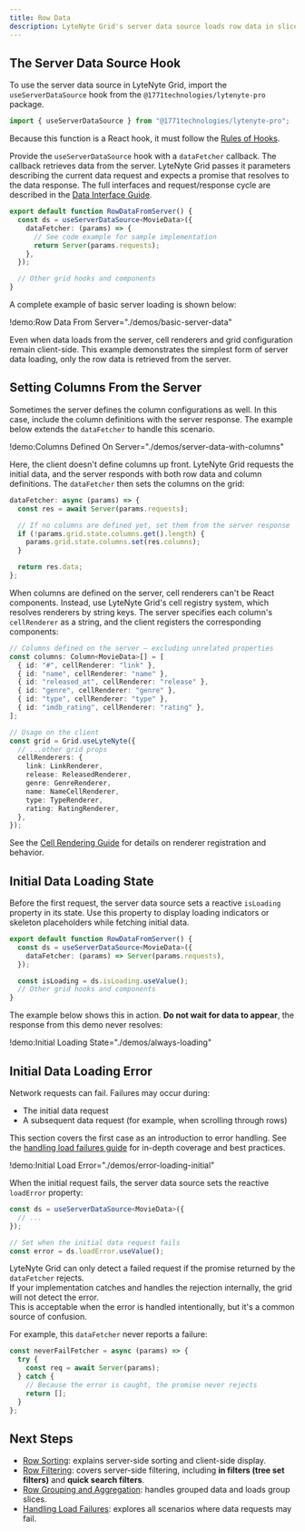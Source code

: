 ```yaml
---
title: Row Data
description: LyteNyte Grid's server data source loads row data in slices and retrieves data on demand.
---
```


## The Server Data Source Hook

To use the server data source in LyteNyte Grid, import
the `useServerDataSource` hook from the `@1771technologies/lytenyte-pro` package.

```ts
import { useServerDataSource } from "@1771technologies/lytenyte-pro";
```

Because this function is a React hook, it must follow
the [Rules of Hooks](https://react.dev/reference/rules/rules-of-hooks).

Provide the `useServerDataSource` hook with a `dataFetcher` callback. The callback retrieves
data from the server. LyteNyte Grid passes it parameters describing the current data
request and expects a promise that resolves to the data response. The full
interfaces and request/response cycle are described in the
[Data Interface Guide](/docs/server-data-loading-interface).

```ts
export default function RowDataFromServer() {
  const ds = useServerDataSource<MovieData>({
    dataFetcher: (params) => {
      // See code example for sample implementation
      return Server(params.requests);
    },
  });

  // Other grid hooks and components
}
```

A complete example of basic server loading is shown below:

!demo:Row Data From Server="./demos/basic-server-data"

Even when data loads from the server, cell renderers and grid configuration
remain client-side. This example demonstrates the simplest form of server
data loading, only the row data is retrieved from the server.

## Setting Columns From the Server

Sometimes the server defines the column configurations as well. In this case, include the column
definitions with the server response. The example below extends
the `dataFetcher` to handle this scenario.

!demo:Columns Defined On Server="./demos/server-data-with-columns"

Here, the client doesn't define columns up front. LyteNyte Grid requests the
initial data, and the server responds with both row data and column
definitions. The `dataFetcher` then sets the columns on the grid:

```ts
dataFetcher: async (params) => {
  const res = await Server(params.requests);

  // If no columns are defined yet, set them from the server response
  if (!params.grid.state.columns.get().length) {
    params.grid.state.columns.set(res.columns);
  }

  return res.data;
};
```

When columns are defined on the server, cell renderers can't be
React components. Instead, use LyteNyte Grid's cell registry system, which resolves
renderers by string keys. The server specifies each column's `cellRenderer` as a string,
and the client registers the corresponding components:

```ts
// Columns defined on the server — excluding unrelated properties
const columns: Column<MovieData>[] = [
  { id: "#", cellRenderer: "link" },
  { id: "name", cellRenderer: "name" },
  { id: "released_at", cellRenderer: "release" },
  { id: "genre", cellRenderer: "genre" },
  { id: "type", cellRenderer: "type" },
  { id: "imdb_rating", cellRenderer: "rating" },
];

// Usage on the client
const grid = Grid.useLyteNyte({
  // ...other grid props
  cellRenderers: {
    link: LinkRenderer,
    release: ReleasedRenderer,
    genre: GenreRenderer,
    name: NameCellRenderer,
    type: TypeRenderer,
    rating: RatingRenderer,
  },
});
```

See the [Cell Rendering Guide](/docs/cell-renderers) for
details on renderer registration and behavior.

## Initial Data Loading State

Before the first request, the server data source sets a reactive
`isLoading` property in its state. Use this property to display
loading indicators or skeleton placeholders while fetching initial data.

```ts
export default function RowDataFromServer() {
  const ds = useServerDataSource<MovieData>({
    dataFetcher: (params) => Server(params.requests),
  });

  const isLoading = ds.isLoading.useValue();
  // Other grid hooks and components
}
```

The example below shows this in action.
**Do not wait for data to appear**, the response from this demo never resolves:

!demo:Initial Loading State="./demos/always-loading"

## Initial Data Loading Error

Network requests can fail. Failures may occur during:

- The initial data request
- A subsequent data request (for example, when scrolling through rows)

This section covers the first case as an introduction to error handling.
See the [handling load failures guide](/docs/server-data-loading-handling-load-failures)
for in-depth coverage and best practices.

!demo:Initial Load Error="./demos/error-loading-initial"

When the initial request fails, the server data source sets the
reactive `loadError` property:

```ts
const ds = useServerDataSource<MovieData>({
  // ...
});

// Set when the initial data request fails
const error = ds.loadError.useValue();
```

<Callout>

LyteNyte Grid can only detect a failed request if the promise returned by the `dataFetcher` rejects.  
If your implementation catches and handles the rejection internally, the grid will not detect the error.  
This is acceptable when the error is handled intentionally, but it's a common source of confusion.

For example, this `dataFetcher` never reports a failure:

```ts
const neverFailFetcher = async (params) => {
  try {
    const req = await Server(params);
  } catch {
    // Because the error is caught, the promise never rejects
    return [];
  }
};
```

</Callout>

## Next Steps

- [Row Sorting](/docs/server-data-loading-row-sorting): explains server-side sorting and client-side display.
- [Row Filtering](/docs/server-data-loading-row-filtering): covers server-side filtering, including **in filters (tree set filters)** and **quick search filters**.
- [Row Grouping and Aggregation](/docs/server-data-loading-row-grouping-and-aggregation): handles grouped data and loads group slices.
- [Handling Load Failures](/docs/server-data-loading-handling-load-failures): explores all scenarios where data requests may fail.
